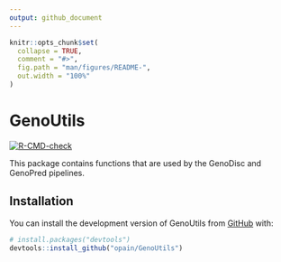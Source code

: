 ```yaml
---
output: github_document
---
```


<!-- README.md is generated from README.Rmd. Please edit that file -->

```r
knitr::opts_chunk$set(
  collapse = TRUE,
  comment = "#>",
  fig.path = "man/figures/README-",
  out.width = "100%"
)
```

# GenoUtils

<!-- badges: start -->
[![R-CMD-check](https://github.com/opain/GenoUtils/actions/workflows/R-CMD-check.yaml/badge.svg)](https://github.com/opain/GenoUtils/actions/workflows/R-CMD-check.yaml)
<!-- badges: end -->

This package contains functions that are used by the GenoDisc and GenoPred pipelines.

## Installation

You can install the development version of GenoUtils from [GitHub](https://github.com/) with:

``` r
# install.packages("devtools")
devtools::install_github("opain/GenoUtils")
```

